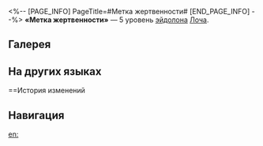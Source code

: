 <%-- [PAGE_INFO]
PageTitle=#Метка жертвенности#
[END_PAGE_INFO] --%>
{{Эйдолон Инфобокс
|Название         = Метка жертвенности
|Изображение      = Эйдолон Метка жертвенности.png
|Персонаж         = Лоча
|Уровень          = 5
|Длительность     = 
|Описание         = Уровень сверхспособности повышается на 2, максимальный уровень - 15. Уровень таланта повышается на 2, максимальный уровень - 15.
|Свойство1        = 
|Масштабирование1 = 
}}
'''«Метка жертвенности»''' — 5 уровень [[эйдолон]]а [[Лоча]].

==Галерея==
{{Галерея|position=left|captionalign=center
|Персонаж Лоча Эйдолон 5.png|Осколок Эйдолона
}}

==На других языках==
{{На других языках
|en   = Cicatrix 'Neath the Pain
|zhs  = 受难之痕
|zht  = 受難之痕
|ja   = {{Rubi|受難|じゅなん}}の{{Rubi|痕|あと}}
|ko   = 수난의 흔적
|es   = Marca de sacrificio
|fr   = Stigmates du tourment
|ru   = Метка жертвенности
|th   = Cicatrix 'Neath the Pain
|vi   = Dấu Vết Gặp Nạn
|de   = Opfermal
|id   = Cicatrix 'Neath the Pain
|pt   = Cicatriz Abaixo da Dor
}}

==История изменений
{{История изменений|3.5}}

==Навигация==
{{Навык Навбокс|Лоча}}

[[en:]]